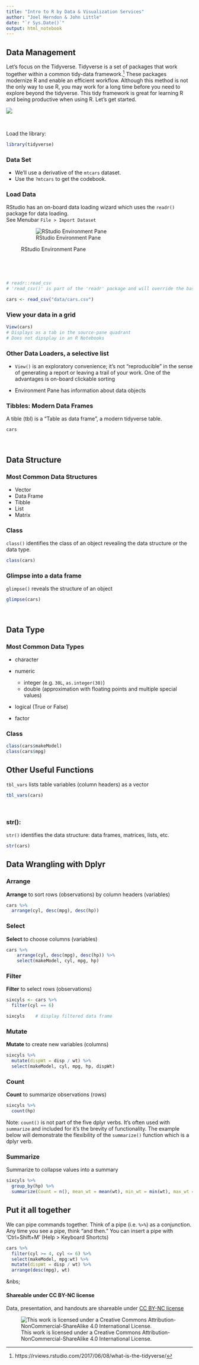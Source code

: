 ```yaml
---
title: "Intro to R by Data & Visualization Services"
author: "Joel Herndon & John Little"
date: "`r Sys.Date()`"
output: html_notebook
---
```

## Data Management

Let's focus on the Tidyverse.  Tidyverse is a set of packages that work together within a common tidy-data framework.^[https://rviews.rstudio.com/2017/06/08/what-is-the-tidyverse/]  These packages modernize R and enable an efficient workflow.  Although this method is not the only way to use R, you may work for a long time before you need to explore beyond the tidyverse.  This tidy framework is great for learning R and being productive when using R.  Let's get started.

![](https://rviews.rstudio.com/post/2017-06-09-What-is-the-tidyverse_files/tidyverse1.png)

&nbsp; 

Load the library:  

```r
library(tidyverse)
```

### Data Set

- We'll use a derivative of the `mtcars` dataset.  
- Use the `?mtcars` to get the codebook.

### Load Data

RStudio has an on-board data loading wizard which uses the `readr()` package for data loading.  
See Menubar `File > Import Dataset`

<figure>![RStudio Environment Pane](images/import_data.png "Environment Pane")<figcaption>RStudio Environment Pane</figcaption></figure>

&nbsp;

&nbsp;

```r
# readr::read_csv
# 'read_csv()' is part of the 'readr' package and will override the base-R default of converting characters as factors.  https://cran.r-project.org/web/packages/readr/README.html

cars <- read_csv("data/cars.csv")
```

### View your data in a grid

```r
View(cars)
# Displays as a tab in the source-pane quadrant
# Does not dipsplay in an R Notebooks
```

### Other Data Loaders, a selective list

- `View()` is an exploratory convenience; it's not "reproducible" in the sense of generating a report or leaving a trail of your work.  One of the advantages is on-board clickable sorting

- Environment Pane has information about data objects


### Tibbles: Modern Data Frames

A tible (tbl) is a "Table as data frame", a modern tidyverse table.

```r
cars 
```

&nbsp;

## Data Structure

### Most Common Data Structures

- Vector
- Data Frame
- Tibble
- List
- Matrix

### Class

`class()` identifies the class of an object revealing the data structure or the data type.

```r
class(cars)
```

### Glimpse into a data frame

`glimpse()` reveals the structure of an object

```r
glimpse(cars)
```

&nbsp;

## Data Type

### Most Common Data Types

- character
- numeric

    - integer (e.g. `30L`, `as.integer(30)`)
    - double (approximation with floating points and multiple special values)
    
- logical (True or False)
- factor

### Class

```r
class(cars$makeModel)
class(cars$mpg)


```


## Other Useful Functions

`tbl_vars` lists table variables (column headers) as a vector

```r
tbl_vars(cars)
```

&nbsp;

### str():   

`str()` identifies the data structure:  data frames, matrices, lists, etc.

```r
str(cars)
```


## Data Wrangling with Dplyr

### Arrange

**Arrange** to sort rows (observations) by column headers (variables)

```r
cars %>% 
  arrange(cyl, desc(mpg), desc(hp))
```

### Select

**Select** to choose columns (variables)

```r
cars %>% 
    arrange(cyl, desc(mpg), desc(hp)) %>% 
    select(makeModel, cyl, mpg, hp)
```


### Filter

**Filter** to select rows (observations)

```r
sixcyls <- cars %>% 
  filter(cyl == 6)

sixcyls    # display filtered data frame
```

### Mutate

**Mutate** to create new variables (columns) 

```r
sixcyls %>% 
  mutate(dispWt = disp / wt) %>% 
  select(makeModel, cyl, mpg, hp, dispWt)
```

### Count

**Count** to summarize observations (rows)

```r
sixcyls %>% 
  count(hp)
```

Note:  `count()` is not part of the five dplyr verbs.  It's often used with `summarize` and included for it's the brevity of functionality.  The example below will demonstrate the flexibility of the `summarize()` function which is a dplyr verb.

### Summarize
Summarize to collapse values into a summary

```r
sixcyls %>% 
  group_by(hp) %>% 
  summarize(Count = n(), mean_wt = mean(wt), min_wt = min(wt), max_wt = max(wt))
```


## Put it all together

We can pipe commands together.  Think of a pipe (i.e. `%>%`) as a conjunction.  Any time you see a pipe, think "and then."  You can insert a pipe with 'Ctrl+Shift+M' (Help > Keyboard Shortcts)

```r

cars %>% 
  filter(cyl >= 4, cyl <= 6) %>% 
  select(makeModel, mpg:wt) %>%
  mutate(dispWt = disp / wt) %>% 
  arrange(desc(mpg), wt)
```

&nbs;

#### Shareable under CC BY-NC license 

Data, presentation, and handouts are shareable under [CC BY-NC license](https://creativecommons.org/licenses/by-nc/4.0/)

![This work is licensed under a Creative Commons Attribution-NonCommercial-ShareAlike 4.0 International License.](https://licensebuttons.net/l/by-nc/4.0/88x31.png "This work is licensed under a Creative Commons Attribution-NonCommercial 4.0 International License")